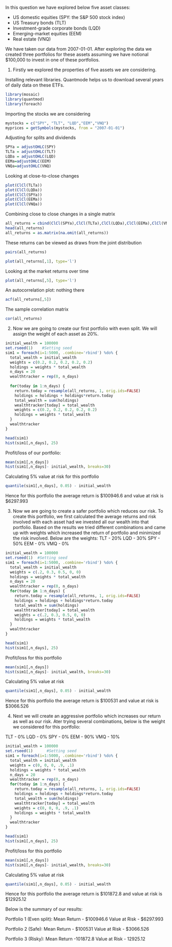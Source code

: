 
In this question we have explored below five asset classes:

- US domestic equities (SPY: the S&P 500 stock index)
- US Treasury bonds (TLT)
- Investment-grade corporate bonds (LQD)
- Emerging-market equities (EEM)
- Real estate (VNQ)

We have taken our data from 2007-01-01. After exploring the data we created three portfolios for these assets assuming we have notional $100,000 to invest in one of these portfolios.

1)
Firstly we explored the properties of five assets we are considering.

Installing relevant libraries. Quantmode helps us to download several years of daily data on these ETFs.
```r
library(mosaic)
library(quantmod)
library(foreach)
```


Importing the stocks we are considering
```r
mystocks = c("SPY", "TLT", "LQD","EEM","VNQ")
myprices = getSymbols(mystocks, from = "2007-01-01")
```


Adjusting for splits and dividends
```r
SPYa = adjustOHLC(SPY)
TLTa = adjustOHLC(TLT)
LQDa = adjustOHLC(LQD)
EEMa=adjustOHLC(EEM)
VNQa=adjustOHLC(VNQ)
```


Looking at close-to-close changes
```r
plot(ClCl(TLTa))
plot(ClCl(LQDa))
plot(ClCl(SPYa))
plot(ClCl(EEMa))
plot(ClCl(VNQa))
``` 

Combining close to close changes in a single matrix
```r
all_returns = cbind(ClCl(SPYa),ClCl(TLTa),ClCl(LQDa),ClCl(EEMa),ClCl(VNQa))
head(all_returns)
all_returns = as.matrix(na.omit(all_returns))
```

These returns can be viewed as draws from the joint distribution
```r
pairs(all_returns)
```
```r
plot(all_returns[,1], type='l')
```

Looking at the market returns over time
```r
plot(all_returns[,5], type='l')
```

An autocorrelation plot: nothing there
```r
acf(all_returns[,5])
```

The sample correlation matrix
```r
cor(all_returns)
```

2)
Now we are going to create our first portfolio with even split. We will assign the weight of each asset as 20%. 

```r
initial_wealth = 100000
set.rseed(1)    #Setting seed
sim1 = foreach(i=1:5000, .combine='rbind') %do% {
  total_wealth = initial_wealth
  weights = c(0.2, 0.2, 0.2, 0.2, 0.2)
  holdings = weights * total_wealth
  n_days = 20
  wealthtracker = rep(0, n_days)
  
  for(today in 1:n_days) {
    return.today = resample(all_returns, 1, orig.ids=FALSE)
    holdings = holdings + holdings*return.today
    total_wealth = sum(holdings)
    wealthtracker[today] = total_wealth
    weights = c(0.2, 0.2, 0.2, 0.2, 0.2)
    holdings = weights * total_wealth
  }
  wealthtracker
}

head(sim1)
hist(sim1[,n_days], 25)
```

Profit/loss of our portfolio:

```r
mean(sim1[,n_days])
hist(sim1[,n_days]- initial_wealth, breaks=30)
```

Calculating 5% value at risk for this portfolio

```r
quantile(sim1[,n_days], 0.05) - initial_wealth
```

Hence for this portfolio the average return is $100946.6 and value at risk is $6297.993


3) Now we are going to create a safer portfolio which reduces our risk. To create this portfolio, we first calculated the average returns and risk involved with each asset had we invested all our wealth into that portfolio. Based on the results we tried different combinations and came up with weights which increased the return of portfolio and minimized the risk involved. Below are the weights:
TLT - 20%
LQD - 30%
SPY - 50%
EEM -  0%
VMQ -  0%

```r
initial_wealth = 100000
set.rseed(1)  #Setting seed
sim1 = foreach(i=1:5000, .combine='rbind') %do% {
  total_wealth = initial_wealth
  weights = c(.2, 0.3, 0.5, 0, 0)
  holdings = weights * total_wealth
  n_days = 20
  wealthtracker = rep(0, n_days)
  for(today in 1:n_days) {
    return.today = resample(all_returns, 1, orig.ids=FALSE)
    holdings = holdings + holdings*return.today
    total_wealth = sum(holdings)
    wealthtracker[today] = total_wealth
    weights = c(.2, 0.3, 0.5, 0, 0)
    holdings = weights * total_wealth
  }
  wealthtracker
}

head(sim1)
hist(sim1[,n_days], 25)
```


Profit/loss for this portfolio
```r
mean(sim1[,n_days])
hist(sim1[,n_days]- initial_wealth, breaks=30)
```

Calculating 5% value at risk
```r
quantile(sim1[,n_days], 0.05) - initial_wealth
```

Hence for this portfolio the average return is $100531 and value at risk is $3066.526

4) Next we will create an aggressive portfolio which increases our return as well as our risk. Ater trying several combinations, below is the weight we considered for this portfolio:

TLT -  0%
LQD -  0%
SPY -  0%
EEM - 90%
VMQ - 10%

```r
initial_wealth = 100000
set.rseed(1)      #Setting seed
sim1 = foreach(i=1:5000, .combine='rbind') %do% {
  total_wealth = initial_wealth
  weights = c(0, 0, 0, .9, .1)
  holdings = weights * total_wealth
  n_days = 20
  wealthtracker = rep(0, n_days)
  for(today in 1:n_days) {
    return.today = resample(all_returns, 1, orig.ids=FALSE)
    holdings = holdings + holdings*return.today
    total_wealth = sum(holdings)
    wealthtracker[today] = total_wealth
    weights = c(0, 0, 0, .9, .1)
    holdings = weights * total_wealth
  }
  wealthtracker
}

head(sim1)
hist(sim1[,n_days], 25)
```

Profit/loss for this portfolio
```r
mean(sim1[,n_days])
hist(sim1[,n_days]- initial_wealth, breaks=30)
```

Calculating 5% value at risk
```r
quantile(sim1[,n_days], 0.05) - initial_wealth
```
Hence for this portfolio the average return is $101872.8 and value at risk is $12925.12 

Below is the summary of our results:

Portfolio 1 (Even split):
Mean Return - $100946.6
Value at Risk - $6297.993

Portfolio 2 (Safe):
Mean Return - $100531
Value at Risk - $3066.526 

Portfolio 3 (Risky):
Mean Return -101872.8
Value at Risk - 12925.12 

